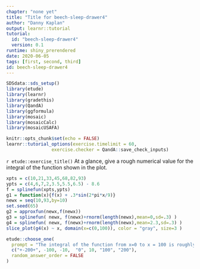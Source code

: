 ```yaml
---
chapter: "none yet"
title: "Title for beech-sleep-drawer4"
author: "Danny Kaplan"
output: learnr::tutorial
tutorial:
  id: "beech-sleep-drawer4"
  version: 0.1
runtime: shiny_prerendered
date: 2020-06-05 
tags: [first, second, third]
id: beech-sleep-drawer4
---
```


```r
SDSdata::sds_setup()
library(etude)
library(learnr)
library(gradethis)
library(QandA)
library(ggformula)
library(mosaic)
library(mosaicCalc)
library(mosaicUSAFA)

knitr::opts_chunk$set(echo = FALSE)
learnr::tutorial_options(exercise.timelimit = 60, 
                 exercise.checker = QandA::save_check_inputs)
```


`r etude::exercise_title()` At a glance, give a rough numerical value for the integral of the function shown in the plot.

```r
xpts = c(10,21,33,45,68,82,93)
ypts = c(4,6,7,2,3.5,5.5,6.5) - 8.6
f = splinefun(xpts,ypts)
g1 = function(x){f(x) + .3*sin(2*pi*x/9)}
newx = seq(10,93,by=10)
set.seed(65)
g2 = approxfun(newx,f(newx))
g3 = splinefun( newx, f(newx)+rnorm(length(newx),mean=0,sd=.3) )
g4 = splinefun( newx, f(newx)+rnorm(length(newx),mean=2.3,sd=.3) )
slice_plot(g4(x) ~ x, domain(x=c(0,100)), color = "gray", size=3 ) 
```

```r
etude::choose_one(
  prompt = "The integral of the function from x=0 to x = 100 is roughly ...",
  c("+-200+", -100, -10,  "0", 10, "100", "200"),
  random_answer_order = FALSE
)
```


